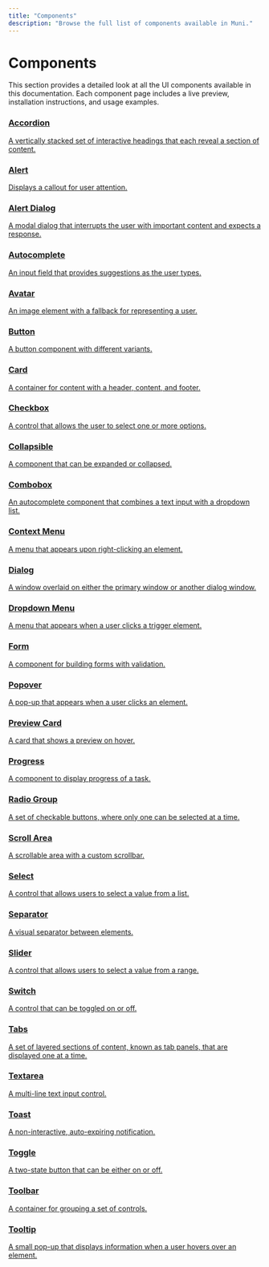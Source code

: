 ```yaml
---
title: "Components"
description: "Browse the full list of components available in Muni."
---
```


# Components

This section provides a detailed look at all the UI components available in this documentation. Each component page includes a live preview, installation instructions, and usage examples.

<div className="grid grid-cols-1 md:grid-cols-2 lg:grid-cols-3 gap-4">
  <a href="/docs/components/accordion" className="border p-4 rounded-lg hover:bg-accent">
    <h3 class="font-semibold text-lg mb-2">Accordion</h3>
    <p class="text-sm text-muted-foreground">A vertically stacked set of interactive headings that each reveal a section of content.</p>
  </a>
  <a href="/docs/components/alert" className="border p-4 rounded-lg hover:bg-accent">
    <h3 class="font-semibold text-lg mb-2">Alert</h3>
    <p class="text-sm text-muted-foreground">Displays a callout for user attention.</p>
  </a>
  <a href="/docs/components/alert-dialog" className="border p-4 rounded-lg hover:bg-accent">
    <h3 class="font-semibold text-lg mb-2">Alert Dialog</h3>
    <p class="text-sm text-muted-foreground">A modal dialog that interrupts the user with important content and expects a response.</p>
  </a>
  <a href="/docs/components/autocomplete" className="border p-4 rounded-lg hover:bg-accent">
    <h3 class="font-semibold text-lg mb-2">Autocomplete</h3>
    <p class="text-sm text-muted-foreground">An input field that provides suggestions as the user types.</p>
  </a>
  <a href="/docs/components/avatar" className="border p-4 rounded-lg hover:bg-accent">
    <h3 class="font-semibold text-lg mb-2">Avatar</h3>
    <p class="text-sm text-muted-foreground">An image element with a fallback for representing a user.</p>
  </a>
  <a href="/docs/components/button" className="border p-4 rounded-lg hover:bg-accent">
    <h3 class="font-semibold text-lg mb-2">Button</h3>
    <p class="text-sm text-muted-foreground">A button component with different variants.</p>
  </a>
  <a href="/docs/components/card" className="border p-4 rounded-lg hover:bg-accent">
    <h3 class="font-semibold text-lg mb-2">Card</h3>
    <p class="text-sm text-muted-foreground">A container for content with a header, content, and footer.</p>
  </a>
  <a href="/docs/components/checkbox" className="border p-4 rounded-lg hover:bg-accent">
    <h3 class="font-semibold text-lg mb-2">Checkbox</h3>
    <p class="text-sm text-muted-foreground">A control that allows the user to select one or more options.</p>
  </a>
  <a href="/docs/components/collapsible" className="border p-4 rounded-lg hover:bg-accent">
    <h3 class="font-semibold text-lg mb-2">Collapsible</h3>
    <p class="text-sm text-muted-foreground">A component that can be expanded or collapsed.</p>
  </a>
  <a href="/docs/components/combobox" className="border p-4 rounded-lg hover:bg-accent">
    <h3 class="font-semibold text-lg mb-2">Combobox</h3>
    <p class="text-sm text-muted-foreground">An autocomplete component that combines a text input with a dropdown list.</p>
  </a>
  <a href="/docs/components/context-menu" className="border p-4 rounded-lg hover:bg-accent">
    <h3 class="font-semibold text-lg mb-2">Context Menu</h3>
    <p class="text-sm text-muted-foreground">A menu that appears upon right-clicking an element.</p>
  </a>
  <a href="/docs/components/dialog" className="border p-4 rounded-lg hover:bg-accent">
    <h3 class="font-semibold text-lg mb-2">Dialog</h3>
    <p class="text-sm text-muted-foreground">A window overlaid on either the primary window or another dialog window.</p>
  </a>
  <a href="/docs/components/dropdown" className="border p-4 rounded-lg hover:bg-accent">
    <h3 class="font-semibold text-lg mb-2">Dropdown Menu</h3>
    <p class="text-sm text-muted-foreground">A menu that appears when a user clicks a trigger element.</p>
  </a>
  <a href="/docs/components/form" className="border p-4 rounded-lg hover:bg-accent">
    <h3 class="font-semibold text-lg mb-2">Form</h3>
    <p class="text-sm text-muted-foreground">A component for building forms with validation.</p>
  </a>
  <a href="/docs/components/popover" className="border p-4 rounded-lg hover:bg-accent">
    <h3 class="font-semibold text-lg mb-2">Popover</h3>
    <p class="text-sm text-muted-foreground">A pop-up that appears when a user clicks an element.</p>
  </a>
  <a href="/docs/components/preview-card" className="border p-4 rounded-lg hover:bg-accent">
    <h3 class="font-semibold text-lg mb-2">Preview Card</h3>
    <p class="text-sm text-muted-foreground">A card that shows a preview on hover.</p>
  </a>
  <a href="/docs/components/progress" className="border p-4 rounded-lg hover:bg-accent">
    <h3 class="font-semibold text-lg mb-2">Progress</h3>
    <p class="text-sm text-muted-foreground">A component to display progress of a task.</p>
  </a>
  <a href="/docs/components/radio-group" className="border p-4 rounded-lg hover:bg-accent">
    <h3 class="font-semibold text-lg mb-2">Radio Group</h3>
    <p class="text-sm text-muted-foreground">A set of checkable buttons, where only one can be selected at a time.</p>
  </a>
  <a href="/docs/components/scroll-area" className="border p-4 rounded-lg hover:bg-accent">
    <h3 class="font-semibold text-lg mb-2">Scroll Area</h3>
    <p class="text-sm text-muted-foreground">A scrollable area with a custom scrollbar.</p>
  </a>
  <a href="/docs/components/select" className="border p-4 rounded-lg hover:bg-accent">
    <h3 class="font-semibold text-lg mb-2">Select</h3>
    <p class="text-sm text-muted-foreground">A control that allows users to select a value from a list.</p>
  </a>
  <a href="/docs/components/separator" className="border p-4 rounded-lg hover:bg-accent">
    <h3 class="font-semibold text-lg mb-2">Separator</h3>
    <p class="text-sm text-muted-foreground">A visual separator between elements.</p>
  </a>
  <a href="/docs/components/slider" className="border p-4 rounded-lg hover:bg-accent">
    <h3 class="font-semibold text-lg mb-2">Slider</h3>
    <p class="text-sm text-muted-foreground">A control that allows users to select a value from a range.</p>
  </a>
  <a href="/docs/components/switch" className="border p-4 rounded-lg hover:bg-accent">
    <h3 class="font-semibold text-lg mb-2">Switch</h3>
    <p class="text-sm text-muted-foreground">A control that can be toggled on or off.</p>
  </a>
  <a href="/docs/components/tabs" className="border p-4 rounded-lg hover:bg-accent">
    <h3 class="font-semibold text-lg mb-2">Tabs</h3>
    <p class="text-sm text-muted-foreground">A set of layered sections of content, known as tab panels, that are displayed one at a time.</p>
  </a>
  <a href="/docs/components/textarea" className="border p-4 rounded-lg hover:bg-accent">
    <h3 class="font-semibold text-lg mb-2">Textarea</h3>
    <p class="text-sm text-muted-foreground">A multi-line text input control.</p>
  </a>
  <a href="/docs/components/toast" className="border p-4 rounded-lg hover:bg-accent">
    <h3 class="font-semibold text-lg mb-2">Toast</h3>
    <p class="text-sm text-muted-foreground">A non-interactive, auto-expiring notification.</p>
  </a>
  <a href="/docs/components/toggle" className="border p-4 rounded-lg hover:bg-accent">
    <h3 class="font-semibold text-lg mb-2">Toggle</h3>
    <p class="text-sm text-muted-foreground">A two-state button that can be either on or off.</p>
  </a>
  <a href="/docs/components/toolbar" className="border p-4 rounded-lg hover:bg-accent">
    <h3 class="font-semibold text-lg mb-2">Toolbar</h3>
    <p class="text-sm text-muted-foreground">A container for grouping a set of controls.</p>
  </a>
  <a href="/docs/components/tooltip" className="border p-4 rounded-lg hover:bg-accent">
    <h3 class="font-semibold text-lg mb-2">Tooltip</h3>
    <p class="text-sm text-muted-foreground">A small pop-up that displays information when a user hovers over an element.</p>
  </a>
</div>
